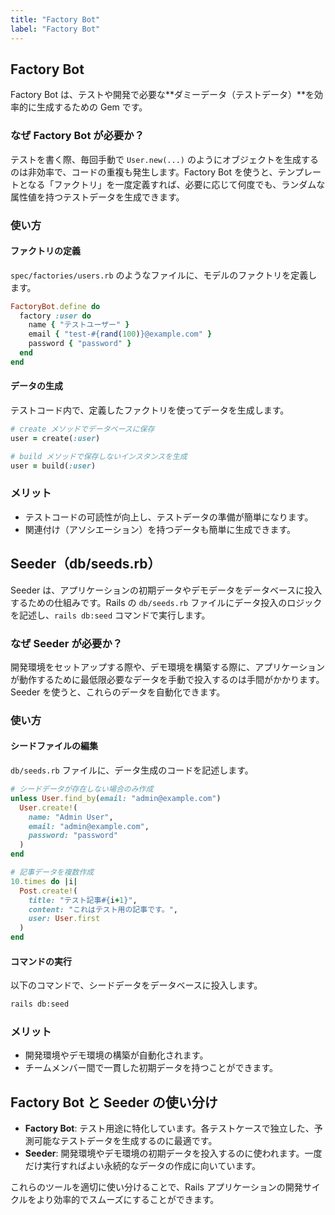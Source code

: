 ```yaml
---
title: "Factory Bot"
label: "Factory Bot"
---
```


## Factory Bot
Factory Bot は、テストや開発で必要な**ダミーデータ（テストデータ）**を効率的に生成するための Gem です。

### なぜ Factory Bot が必要か？
テストを書く際、毎回手動で `User.new(...)` のようにオブジェクトを生成するのは非効率で、コードの重複も発生します。Factory Bot を使うと、テンプレートとなる「ファクトリ」を一度定義すれば、必要に応じて何度でも、ランダムな属性値を持つテストデータを生成できます。

### 使い方

#### ファクトリの定義
`spec/factories/users.rb` のようなファイルに、モデルのファクトリを定義します。

```ruby
FactoryBot.define do
  factory :user do
    name { "テストユーザー" }
    email { "test-#{rand(100)}@example.com" }
    password { "password" }
  end
end
```

#### データの生成
テストコード内で、定義したファクトリを使ってデータを生成します。

```ruby
# create メソッドでデータベースに保存
user = create(:user) 

# build メソッドで保存しないインスタンスを生成
user = build(:user)
```

### メリット
- テストコードの可読性が向上し、テストデータの準備が簡単になります。
- 関連付け（アソシエーション）を持つデータも簡単に生成できます。

## Seeder（db/seeds.rb）
Seeder は、アプリケーションの初期データやデモデータをデータベースに投入するための仕組みです。Rails の `db/seeds.rb` ファイルにデータ投入のロジックを記述し、`rails db:seed` コマンドで実行します。

### なぜ Seeder が必要か？
開発環境をセットアップする際や、デモ環境を構築する際に、アプリケーションが動作するために最低限必要なデータを手動で投入するのは手間がかかります。Seeder を使うと、これらのデータを自動化できます。

### 使い方

#### シードファイルの編集
`db/seeds.rb` ファイルに、データ生成のコードを記述します。

```ruby
# シードデータが存在しない場合のみ作成
unless User.find_by(email: "admin@example.com")
  User.create!(
    name: "Admin User",
    email: "admin@example.com",
    password: "password"
  )
end

# 記事データを複数作成
10.times do |i|
  Post.create!(
    title: "テスト記事#{i+1}",
    content: "これはテスト用の記事です。",
    user: User.first
  )
end
```

#### コマンドの実行
以下のコマンドで、シードデータをデータベースに投入します。

```bash
rails db:seed
```

### メリット
- 開発環境やデモ環境の構築が自動化されます。
- チームメンバー間で一貫した初期データを持つことができます。

## Factory Bot と Seeder の使い分け
- **Factory Bot**: テスト用途に特化しています。各テストケースで独立した、予測可能なテストデータを生成するのに最適です。
- **Seeder**: 開発環境やデモ環境の初期データを投入するのに使われます。一度だけ実行すればよい永続的なデータの作成に向いています。

これらのツールを適切に使い分けることで、Rails アプリケーションの開発サイクルをより効率的でスムーズにすることができます。